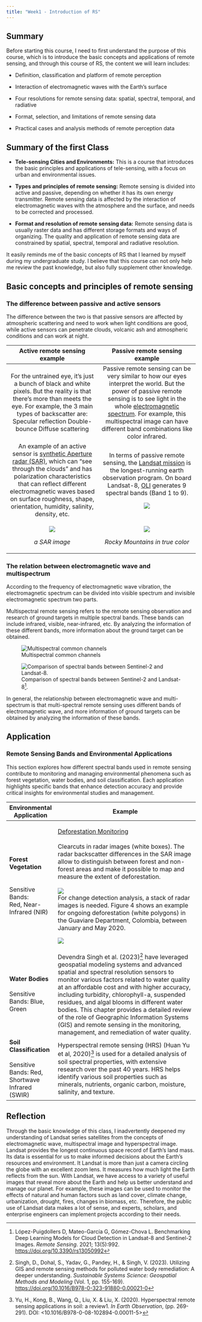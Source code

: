 ```yaml
---
title: "Week1 - Introduction of RS"
---
```


## Summary

Before starting this course, I need to first understand the purpose of this course, which is to introduce the basic concepts and applications of remote sensing, and through this course of RS, the content we will learn includes:

-   Definition, classification and platform of remote perception

-   Interaction of electromagnetic waves with the Earth's surface

-   Four resolutions for remote sensing data: spatial, spectral, temporal, and radiative

-   Format, selection, and limitations of remote sensing data

-   Practical cases and analysis methods of remote perception data

::: callout-tip
## **Summary of the first Class**

-   **Tele-sensing Cities and Environments:** This is a course that introduces the basic principles and applications of tele-sensing, with a focus on urban and environmental issues.

-   **Types and principles of remote sensing:** Remote sensing is divided into active and passive, depending on whether it has its own energy transmitter. Remote sensing data is affected by the interaction of electromagnetic waves with the atmosphere and the surface, and needs to be corrected and processed.

-   **Format and resolution of remote sensing data:** Remote sensing data is usually raster data and has different storage formats and ways of organizing. The quality and application of remote sensing data are constrained by spatial, spectral, temporal and radiative resolution.
:::

It easily reminds me of the basic concepts of RS that I learned by myself during my undergraduate study. I believe that this course can not only help me review the past knowledge, but also fully supplement other knowledge.

## Basic concepts and principles of remote sensing

### The difference between passive and active sensors

The difference between the two is that passive sensors are affected by atmospheric scattering and need to work when light conditions are good, while active sensors can penetrate clouds, volcanic ash and atmospheric conditions and can work at night.

+-----------------------------------------------------------------------------------------------------------------------------------------------------------------------------------------------------------------------------------------------------------------------------------------------------------------------------------------------------------+----------------------------------------------------------------------------------------------------------------------------------------------------------------------------------------------------------------------------------------------------------------------------------------------------------------------------------------------------------------------------+
| Active remote sensing example                                                                                                                                                                                                                                                                                                                             | Passive remote sensing example                                                                                                                                                                                                                                                                                                                                             |
+:=========================================================================================================================================================================================================================================================================================================================================================:+:==========================================================================================================================================================================================================================================================================================================================================================================:+
| For the untrained eye, it’s just a bunch of black and white pixels. But the reality is that there’s more than meets the eye. For example, the 3 main types of backscatter are: Specular reflection Double-bounce Diffuse scattering                                                                                                                       | Passive remote sensing can be very similar to how our eyes interpret the world. But the power of passive remote sensing is to see light in the whole [electromagnetic spectrum](https://gisgeography.com/multispectral-vs-hyperspectral-imagery-explained/){style="blue"}. For example, this multispectral image can have different band combinations like color infrared. |
+-----------------------------------------------------------------------------------------------------------------------------------------------------------------------------------------------------------------------------------------------------------------------------------------------------------------------------------------------------------+----------------------------------------------------------------------------------------------------------------------------------------------------------------------------------------------------------------------------------------------------------------------------------------------------------------------------------------------------------------------------+
| An example of an active sensor is [synthetic Aperture radar (SAR)](https://gisgeography.com/synthetic-aperture-radar-examples/){style="blue"}, which can "see through the clouds" and has polarization characteristics that can reflect different electromagnetic waves based on surface roughness, shape, orientation, humidity, salinity, density, etc. | In terms of passive remote sensing, the [Landsat mission](http://landsat.gsfc.nasa.gov/) is the longest-running earth observation program. On board Landsat-8, [OLI](https://landsat.gsfc.nasa.gov/satellites/landsat-8/spacecraft-instruments/operational-land-imager/){.illustration style="blue"} generates 9 spectral bands (Band 1 to 9).                             |
|                                                                                                                                                                                                                                                                                                                                                           |                                                                                                                                                                                                                                                                                                                                                                            |
|                                                                                                                                                                                                                                                                                                                                                           | ![](images/clipboard-2255416882.png)                                                                                                                                                                                                                                                                                                                                       |
+-----------------------------------------------------------------------------------------------------------------------------------------------------------------------------------------------------------------------------------------------------------------------------------------------------------------------------------------------------------+----------------------------------------------------------------------------------------------------------------------------------------------------------------------------------------------------------------------------------------------------------------------------------------------------------------------------------------------------------------------------+
| ![](images/clipboard-3788896385.png)                                                                                                                                                                                                                                                                                                                      | *![](images/clipboard-3968367586.png)*                                                                                                                                                                                                                                                                                                                                     |
|                                                                                                                                                                                                                                                                                                                                                           |                                                                                                                                                                                                                                                                                                                                                                            |
| *a SAR image*                                                                                                                                                                                                                                                                                                                                             | *Rocky Mountains in true color*                                                                                                                                                                                                                                                                                                                                            |
+-----------------------------------------------------------------------------------------------------------------------------------------------------------------------------------------------------------------------------------------------------------------------------------------------------------------------------------------------------------+----------------------------------------------------------------------------------------------------------------------------------------------------------------------------------------------------------------------------------------------------------------------------------------------------------------------------------------------------------------------------+

### The relation between electromagnetic wave and multispectrum

According to the frequency of electromagnetic wave vibration, the electromagnetic spectrum can be divided into visible spectrum and invisible electromagnetic spectrum two parts.

Multispectral remote sensing refers to the remote sensing observation and research of ground targets in multiple spectral bands. These bands can include infrared, visible, near-infrared, etc. By analyzing the information of these different bands, more information about the ground target can be obtained.

![Multispectral common channels](images/clipboard-1755175584.png)

![Comparison of spectral bands between Sentinel-2 and Landsat-8[^intro-1].](images/remotesensing-13-00992-g003.webp)

[^intro-1]: López-Puigdollers D, Mateo-García G, Gómez-Chova L. Benchmarking Deep Learning Models for Cloud Detection in Landsat-8 and Sentinel-2 Images. *Remote Sensing*. 2021; 13(5):992. <https://doi.org/10.3390/rs13050992>

[^intro-2]: López-Puigdollers D, Mateo-García G, Gómez-Chova L. Benchmarking Deep Learning Models for Cloud Detection in Landsat-8 and Sentinel-2 Images. *Remote Sensing*. 2021; 13(5):992. <https://doi.org/10.3390/rs13050992>

In general, the relationship between electromagnetic wave and multi-spectrum is that multi-spectral remote sensing uses different bands of electromagnetic wave, and more information of ground targets can be obtained by analyzing the information of these bands.

## Application

### Remote Sensing Bands and Environmental Applications

This section explores how different spectral bands used in remote sensing contribute to monitoring and managing environmental phenomena such as forest vegetation, water bodies, and soil classification. Each application highlights specific bands that enhance detection accuracy and provide critical insights for environmental studies and management.

+-------------------------------------------------+--------------------------------------------------------------------------------------------------------------------------------------------------------------------------------------------------------------------------------------------------------------------------------------------------------------------------------------------------------------------------------------------------------------------------------------------------------------------------------------------------------------------------------+
| Environmental Application                       | Example                                                                                                                                                                                                                                                                                                                                                                                                                                                                                                                        |
+=================================================+================================================================================================================================================================================================================================================================================================================================================================================================================================================================================================================================+
| **Forest Vegetation**\                          | [Deforestation Monitoring](https://www.iceye.com/blog/deforestation-and-forest-degradation-monitoring-with-sar-satellite-imagery#:~:text=SAR%20satellite%20imagery%20is%20a%20valuable%20and%20important,a%20reliable%20source%20of%20information%20for%20monitoring%20activities.)\                                                                                                                                                                                                                                           |
| \                                               | \                                                                                                                                                                                                                                                                                                                                                                                                                                                                                                                              |
| \                                               | Clearcuts in radar images (white boxes). The radar backscatter differences in the SAR image allow to distinguish between forest and non-forest areas and make it possible to map and measure the extent of deforestation.\                                                                                                                                                                                                                                                                                                     |
| Sensitive Bands:\                               | \                                                                                                                                                                                                                                                                                                                                                                                                                                                                                                                              |
| Red, Near-Infrared (NIR)                        | ![](images/clipboard-2079341.png)\                                                                                                                                                                                                                                                                                                                                                                                                                                                                                             |
|                                                 | For change detection analysis, a stack of radar images is needed. Figure 4 shows an example for ongoing deforestation (white polygons) in the Guaviare Department, Colombia, between January and May 2020.                                                                                                                                                                                                                                                                                                                     |
|                                                 |                                                                                                                                                                                                                                                                                                                                                                                                                                                                                                                                |
|                                                 | ![](images/clipboard-2262673544.png)                                                                                                                                                                                                                                                                                                                                                                                                                                                                                           |
+-------------------------------------------------+--------------------------------------------------------------------------------------------------------------------------------------------------------------------------------------------------------------------------------------------------------------------------------------------------------------------------------------------------------------------------------------------------------------------------------------------------------------------------------------------------------------------------------+
| **Water Bodies**\                               | Devendra Singh et al. (2023)[^intro-3] have leveraged geospatial modeling systems and advanced spatial and spectral resolution sensors to monitor various factors related to water quality at an affordable cost and with higher accuracy, including turbidity, chlorophyll-a, suspended residues, and algal blooms in different water bodies. This chapter provides a detailed review of the role of Geographic Information Systems (GIS) and remote sensing in the monitoring, management, and remediation of water quality. |
| \                                               |                                                                                                                                                                                                                                                                                                                                                                                                                                                                                                                                |
| Sensitive Bands: Blue, Green                    |                                                                                                                                                                                                                                                                                                                                                                                                                                                                                                                                |
+-------------------------------------------------+--------------------------------------------------------------------------------------------------------------------------------------------------------------------------------------------------------------------------------------------------------------------------------------------------------------------------------------------------------------------------------------------------------------------------------------------------------------------------------------------------------------------------------+
| **Soil Classification**\                        | Hyperspectral remote sensing (HRS) (Huan Yu et al, 2020)[^intro-4] is used for a detailed analysis of soil spectral properties, with extensive research over the past 40 years. HRS helps identify various soil properties such as minerals, nutrients, organic carbon, moisture, salinity, and texture.                                                                                                                                                                                                                       |
| \                                               |                                                                                                                                                                                                                                                                                                                                                                                                                                                                                                                                |
| Sensitive Bands: Red, Shortwave Infrared (SWIR) |                                                                                                                                                                                                                                                                                                                                                                                                                                                                                                                                |
+-------------------------------------------------+--------------------------------------------------------------------------------------------------------------------------------------------------------------------------------------------------------------------------------------------------------------------------------------------------------------------------------------------------------------------------------------------------------------------------------------------------------------------------------------------------------------------------------+

[^intro-3]: Singh, D., Dohal, S., Yadav, G., Pandey, H., & Singh, V. (2023). Utilizing GIS and remote sensing methods for polluted water body remediation: A deeper understanding. *Sustainable Systems Science: Geospatial Methods and Modeling* (Vol. 1, pp. 155-169). <https://doi.org/10.1016/B978-0-323-91880-0.00021-0>

[^intro-4]: Yu, H., Kong, B., Wang, Q., Liu, X. & Liu, X. (2020). Hyperspectral remote sensing applications in soil: a review1. *In Earth Observation*, (pp. 269-291). DOI: \<10.1016/B978-0-08-102894-0.00011-5\>

## Reflection

Through the basic knowledge of this class, I inadvertently deepened my understanding of Landsat series satellites from the concepts of electromagnetic wave, multispectral image and hyperspectral image. Landsat provides the longest continuous space record of Earth’s land mass. Its data is essential for us to make informed decisions about the Earth’s resources and environment. It Landsat is more than just a camera circling the globe with an excellent zoom lens. It measures how much light the Earth reflects from the sun. With Landsat, we have access to a variety of useful images that reveal more about the Earth and help us better understand and manage our planet. For example, these images can be used to monitor the effects of natural and human factors such as land cover, climate change, urbanization, drought, fires, changes in biomass, etc. Therefore, the public use of Landsat data makes a lot of sense, and experts, scholars, and enterprise engineers can implement projects according to their needs.
